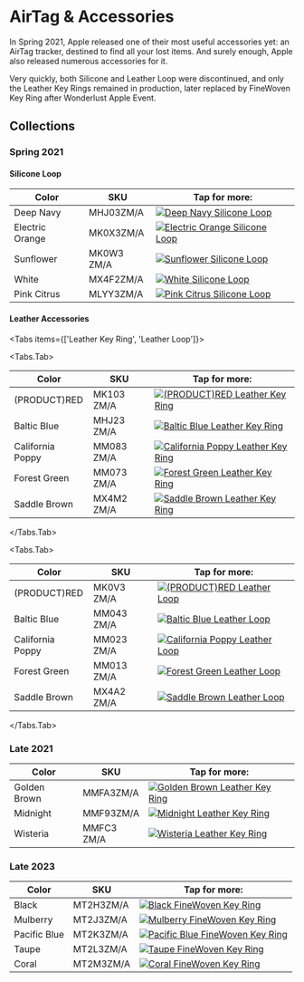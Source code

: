 
# AirTag & Accessories

In Spring 2021, Apple released one of their most useful accessories yet: an AirTag tracker, destined to find all your lost items. And surely enough, Apple also released numerous accessories for it.

Very quickly, both Silicone and Leather Loop were discontinued, and only the Leather Key Rings remained in production, later replaced by FineWoven Key Ring after Wonderlust Apple Event.

## Collections

### Spring 2021

#### Silicone Loop

| Color | SKU | Tap for more: |
| --- | --- | --- |
| Deep Navy | MHJ03<wbr/>ZM/A | <a href="/others/airtag/MHJ03" target="_blank"><img src="/everypreview/MHJ03.webp" alt="Deep Navy Silicone Loop"/></a> |
| Electric Orange | MK0X3<wbr/>ZM/A | <a href="/others/airtag/MK0X3" target="_blank"><img src="/everypreview/MK0X3.webp" alt="Electric Orange Silicone Loop"/></a> |
| Sunflower | MK0W3<wbr/>ZM/A | <a href="/others/airtag/MK0W3" target="_blank"><img src="/everypreview/MK0W3.webp" alt="Sunflower Silicone Loop"/></a> |
| White | MX4F2<wbr/>ZM/A | <a href="/others/airtag/MX4F2" target="_blank"><img src="/everypreview/MX4F2.webp" alt="White Silicone Loop"/></a> |
| Pink Citrus | MLYY3<wbr/>ZM/A | <a href="/others/airtag/MLYY3" target="_blank"><img src="/everypreview/MLYY3.webp" alt="Pink Citrus Silicone Loop"/></a> |

#### Leather Accessories

<Tabs
  items={['Leather Key Ring', 'Leather Loop']}>

<Tabs.Tab>

| Color | SKU | Tap for more: |
| --- | --- | --- |
| (PRODUCT)RED | MK103<wbr/>ZM/A | <a href="/others/airtag/MK103" target="_blank"><img src="/everypreview/MK103.webp" alt="(PRODUCT)RED Leather Key Ring"/></a> |
| Baltic Blue | MHJ23<wbr/>ZM/A | <a href="/others/airtag/MHJ23" target="_blank"><img src="/everypreview/MHJ23.webp" alt="Baltic Blue Leather Key Ring"/></a> |
| California Poppy | MM083<wbr/>ZM/A | <a href="/others/airtag/MM083" target="_blank"><img src="/everypreview/MM083.webp" alt="California Poppy Leather Key Ring"/></a> |
| Forest Green | MM073<wbr/>ZM/A | <a href="/others/airtag/MM073" target="_blank"><img src="/everypreview/MM073.webp" alt="Forest Green Leather Key Ring"/></a> |
| Saddle Brown | MX4M2<wbr/>ZM/A | <a href="/others/airtag/MX4M2" target="_blank"><img src="/everypreview/MX4M2.webp" alt="Saddle Brown Leather Key Ring"/></a> |

</Tabs.Tab>

<Tabs.Tab>

| Color | SKU | Tap for more: |
| --- | --- | --- |
| (PRODUCT)RED | MK0V3<wbr/>ZM/A | <a href="/others/airtag/MK0V3" target="_blank"><img src="/everypreview/MK0V3.webp" alt="(PRODUCT)RED Leather Loop"/></a> |
| Baltic Blue | MM043<wbr/>ZM/A | <a href="/others/airtag/MM043" target="_blank"><img src="/everypreview/MM043.webp" alt="Baltic Blue Leather Loop"/></a> |
| California Poppy | MM023<wbr/>ZM/A | <a href="/others/airtag/MM023" target="_blank"><img src="/everypreview/MM023.webp" alt="California Poppy Leather Loop"/></a> |
| Forest Green | MM013<wbr/>ZM/A | <a href="/others/airtag/MM013" target="_blank"><img src="/everypreview/MM013.webp" alt="Forest Green Leather Loop"/></a> |
| Saddle Brown | MX4A2<wbr/>ZM/A | <a href="/others/airtag/MX4A2" target="_blank"><img src="/everypreview/MX4A2.webp" alt="Saddle Brown Leather Loop"/></a> |

</Tabs.Tab>
</Tabs>

### Late 2021

| Color | SKU | Tap for more: |
| --- | --- | --- |
| Golden Brown | MMFA3<wbr/>ZM/A | <a href="/others/airtag/MMFA3" target="_blank"><img src="/everypreview/MMFA3.webp" alt="Golden Brown Leather Key Ring"/></a> |
| Midnight | MMF93<wbr/>ZM/A | <a href="/others/airtag/MMF93" target="_blank"><img src="/everypreview/MMF93.webp" alt="Midnight Leather Key Ring"/></a> |
| Wisteria | MMFC3<wbr/>ZM/A | <a href="/others/airtag/MMFC3" target="_blank"><img src="/everypreview/MMFC3.webp" alt="Wisteria Leather Key Ring"/></a> |

### Late 2023

| Color | SKU | Tap for more: |
| --- | --- | --- |
| Black | MT2H3<wbr/>ZM/A | <a href="/others/airtag/MT2H3" target="_blank"><img src="/everypreview/MT2H3.webp" alt="Black FineWoven Key Ring"/></a> |
| Mulberry | MT2J3<wbr/>ZM/A | <a href="/others/airtag/MT2J3" target="_blank"><img src="/everypreview/MT2J3.webp" alt="Mulberry FineWoven Key Ring"/></a> |
| Pacific Blue | MT2K3<wbr/>ZM/A | <a href="/others/airtag/MT2K3" target="_blank"><img src="/everypreview/MT2K3.webp" alt="Pacific Blue FineWoven Key Ring"/></a> |
| Taupe | MT2L3<wbr/>ZM/A | <a href="/others/airtag/MT2L3" target="_blank"><img src="/everypreview/MT2L3.webp" alt="Taupe FineWoven Key Ring"/></a> |
| Coral | MT2M3<wbr/>ZM/A | <a href="/others/airtag/MT2M3" target="_blank"><img src="/everypreview/MT2M3.webp" alt="Coral FineWoven Key Ring"/></a> |
